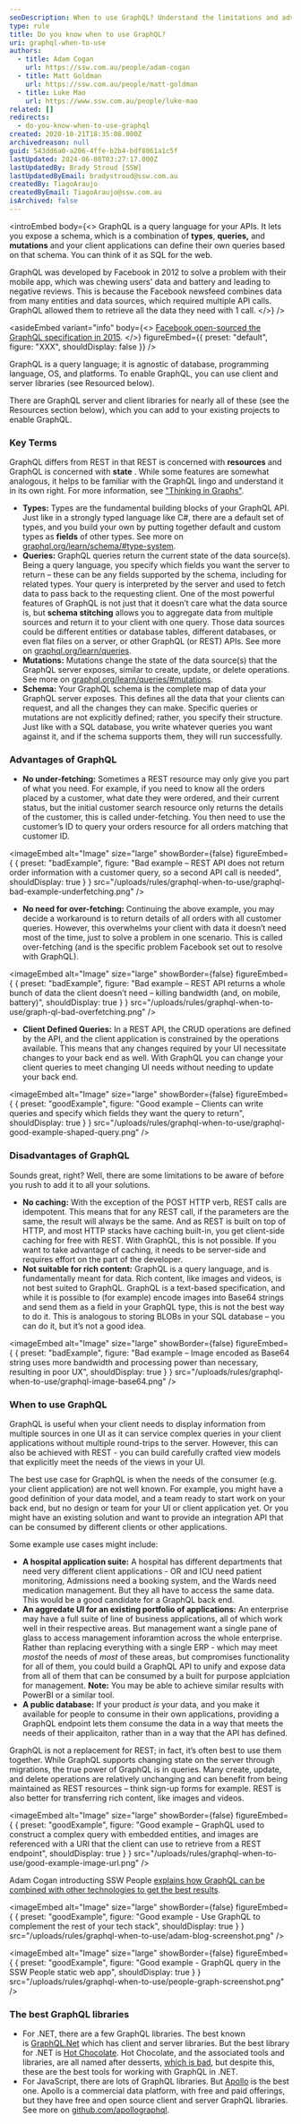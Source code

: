 ```yaml
---
seoDescription: When to use GraphQL? Understand the limitations and advantages of using GraphQL in your application development.
type: rule
title: Do you know when to use GraphQL?
uri: graphql-when-to-use
authors:
  - title: Adam Cogan
    url: https://ssw.com.au/people/adam-cogan
  - title: Matt Goldman
    url: https://ssw.com.au/people/matt-goldman
  - title: Luke Mao
    url: https://www.ssw.com.au/people/luke-mao
related: []
redirects:
  - do-you-know-when-to-use-graphql
created: 2020-10-21T18:35:08.000Z
archivedreason: null
guid: 543dd6a0-a206-4ffe-b2b4-bdf8061a1c5f
lastUpdated: 2024-06-08T03:27:17.000Z
lastUpdatedBy: Brady Stroud [SSW]
lastUpdatedByEmail: bradystroud@ssw.com.au
createdBy: TiagoAraujo
createdByEmail: TiagoAraujo@ssw.com.au
isArchived: false
---
```


<introEmbed
  body={<>
GraphQL is a query language for your APIs. It lets you expose a schema, which is a combination of **types**, **queries,** and **mutations** and your client applications can define their own queries based on that schema. You can think of it as SQL for the web.

GraphQL was developed by Facebook in 2012 to solve a problem with their mobile app, which was chewing users' data and battery and leading to negative reviews. This is because the Facebook newsfeed combines data from many entities and data sources, which required multiple API calls. GraphQL allowed them to retrieve all the data they need with 1 call.
  </>}
/>

<asideEmbed
  variant="info"
  body={<>
    [Facebook open-sourced the GraphQL specification in 2015](http://spec.graphql.org/June2018).
  </>}
  figureEmbed={{
    preset: "default",
    figure: "XXX",
    shouldDisplay: false
  }}
/>


GraphQL is a query language; it is agnostic of database, programming language, OS, and platforms. To enable GraphQL, you can use client and server libraries (see Resourced below).

There are GraphQL server and client libraries for nearly all of these (see the Resources section below), which you can add to your existing projects to enable GraphQL.

### Key Terms

GraphQL differs from REST in that REST is concerned with **resources** and GraphQL is concerned with **state** . While some features are somewhat analogous, it helps to be familiar with the GraphQL lingo and understand it in its own right. For more information, see ["Thinking in Graphs"](https://graphql.org/learn/thinking-in-graphs).

- **Types:** Types are the fundamental building blocks of your GraphQL API. Just like in a strongly typed language like C#, there are a default set of types, and you build your own by putting together default and custom types as **fields** of other types. See more on [graphql.org/learn/schema/#type-system](https://graphql.org/learn/schema/#type-system).
- **Queries:** GraphQL queries return the current state of the data source(s). Being a query language, you specify which fields you want the server to return – these can be any fields supported by the schema, including for related types. Your query is interpreted by the server and used to fetch data to pass back to the requesting client. One of the most powerful features of GraphQL is not just that it doesn’t care what the data source is, but **schema stitching** allows you to aggregate data from multiple sources and return it to your client with one query. Those data sources could be different entities or database tables, different databases, or even flat files on a server, or other GraphQL (or REST) APIs. See more on [graphql.org/learn/queries](https://graphql.org/learn/queries).
- **Mutations:** Mutations change the state of the data source(s) that the GraphQL server exposes, similar to create, update, or delete operations. See more on [graphql.org/learn/queries/#mutations](https://graphql.org/learn/queries/#mutations).
- **Schema:** Your GraphQL schema is the complete map of data your GraphQL server exposes. This defines all the data that your clients can request, and all the changes they can make. Specific queries or mutations are not explicitly defined; rather, you specify their structure. Just like with a SQL database, you write whatever queries you want against it, and if the schema supports them, they will run successfully.

### Advantages of GraphQL

- **No under-fetching:** Sometimes a REST resource may only give you part of what you need. For example, if you need to know all the orders placed by a customer, what date they were ordered, and their current status, but the initial customer search resource only returns the details of the customer, this is called under-fetching. You then need to use the customer’s ID to query your orders resource for all orders matching that customer ID.

<imageEmbed
  alt="Image"
  size="large"
  showBorder={false}
  figureEmbed={ {
    preset: "badExample",
    figure: "Bad example – REST API does not return order information with a customer query, so a second API call is needed",
    shouldDisplay: true
  } }
  src="/uploads/rules/graphql-when-to-use/graphql-bad-example-underfetching.png"
/>


- **No need for over-fetching:** Continuing the above example, you may decide a workaround is to return details of all orders with all customer queries. However, this overwhelms your client with data it doesn’t need most of the time, just to solve a problem in one scenario. This is called over-fetching (and is the specific problem Facebook set out to resolve with GraphQL).

<imageEmbed
  alt="Image"
  size="large"
  showBorder={false}
  figureEmbed={ {
    preset: "badExample",
    figure: "Bad example – REST API returns a whole bunch of data the client doesn’t need – killing bandwidth (and, on mobile, battery)",
    shouldDisplay: true
  } }
  src="/uploads/rules/graphql-when-to-use/graph-ql-bad-overfetching.png"
/>


- **Client Defined Queries:** In a REST API, the CRUD operations are defined by the API, and the client application is constrained by the operations available. This means that any changes required by your UI necessitate changes to your back end as well. With GraphQL you can change your client queries to meet changing UI needs without needing to update your back end.

<imageEmbed
  alt="Image"
  size="large"
  showBorder={false}
  figureEmbed={ {
    preset: "goodExample",
    figure: "Good example – Clients can write queries and specify which fields they want the query to return",
    shouldDisplay: true
  } }
  src="/uploads/rules/graphql-when-to-use/graphql-good-example-shaped-query.png"
/>


### Disadvantages of GraphQL

Sounds great, right? Well, there are some limitations to be aware of before you rush to add it to all your solutions.

- **No caching:** With the exception of the POST HTTP verb, REST calls are idempotent. This means that for any REST call, if the parameters are the same, the result will always be the same. And as REST is built on top of HTTP, and most HTTP stacks have caching built-in, you get client-side caching for free with REST. With GraphQL, this is not possible. If you want to take advantage of caching, it needs to be server-side and requires effort on the part of the developer.
- **Not suitable for rich content:** GraphQL is a query language, and is fundamentally meant for data. Rich content, like images and videos, is not best suited to GraphQL. GraphQL is a text-based specification, and while it is possible to (for example) encode images into Base64 strings and send them as a field in your GraphQL type, this is not the best way to do it. This is analogous to storing BLOBs in your SQL database – you can do it, but it’s not a good idea.

<imageEmbed
  alt="Image"
  size="large"
  showBorder={false}
  figureEmbed={ {
    preset: "badExample",
    figure: "Bad example – Image encoded as Base64 string uses more bandwidth and processing power than necessary, resulting in poor UX",
    shouldDisplay: true
  } }
  src="/uploads/rules/graphql-when-to-use/graphql-image-base64.png"
/>


### When to use GraphQL

GraphQL is useful when your client needs to display information from multiple sources in one UI as it can service complex queries in your client applications without multiple round-trips to the server. However, this can also be achieved with REST - you can build carefully crafted view models that explicitly meet the needs of the views in your UI.

The best use case for GraphQL is when the needs of the consumer (e.g. your client application) are not well known. For example, you might have a good definition of your data model, and a team ready to start work on your back end, but no design or team for your UI or client application yet. Or you might have an existing solution and want to provide an integration API that can be consumed by different clients or other applications.

Some example use cases might include:

- **A hospital application suite:** A hospital has different departments that need very different client applications - OR and ICU need patient monitoring, Admissions need a booking system, and the Wards need medication management. But they all have to access the same data. This would be a good candidate for a GraphQL back end.
- **An aggredate UI for an existing portfolio of applications:** An enterprise may have a full suite of line of business applications, all of which work well in their respective areas. But management want a single pane of glass to access management inforamtion across the whole enterprise. Rather than replacing everything with a single ERP - which may meet *most*of the needs of _most_ of these areas, but compromises functionality for all of them, you could build a GraphQL API to unify and expose data from all of them that can be consumed by a built for purpose applciation for management. **Note:** You may be able to achieve similar results with PowerBI or a similar tool.
- **A public database:** If your product _is_ your data, and you make it available for people to consume in their own applications, providing a GraphQL endpoint lets them consume the data in a way that meets the needs of their applicaiton, rather than in a way that the API has defined.

GraphQL is not a replacement for REST; in fact, it’s often best to use them together. While GraphQL supports changing state on the server through migrations, the true power of GraphQL is in queries. Many create, update, and delete operations are relatively unchanging and can benefit from being maintained as REST resources – think sign-up forms for example. REST is also better for transferring rich content, like images and videos.

<imageEmbed
  alt="Image"
  size="large"
  showBorder={false}
  figureEmbed={ {
    preset: "goodExample",
    figure: "Good example – GraphQL used to construct a complex query with embedded entities, and images are referenced with a URI that the client can use to retrieve from a REST endpoint",
    shouldDisplay: true
  } }
  src="/uploads/rules/graphql-when-to-use/good-example-image-url.png"
/>


Adam Cogan introducting SSW People [explains how GraphQL can be combined with other technologies to get the best results](https://adamcogan.com/2020/02/10/introducing-ssw-people).

<imageEmbed
  alt="Image"
  size="large"
  showBorder={false}
  figureEmbed={ {
    preset: "goodExample",
    figure: "Good example - Use GraphQL to complement the rest of your tech stack",
    shouldDisplay: true
  } }
  src="/uploads/rules/graphql-when-to-use/adam-blog-screenshot.png"
/>


<imageEmbed
  alt="Image"
  size="large"
  showBorder={false}
  figureEmbed={ {
    preset: "goodExample",
    figure: "Good example - GraphQL query in the SSW People static web app",
    shouldDisplay: true
  } }
  src="/uploads/rules/graphql-when-to-use/people-graph-screenshot.png"
/>


### The best GraphQL libraries

- For .NET, there are a few GraphQL libraries. The best known is [GraphQL.Net](https://github.com/graphql-dotnet/graphql-dotnet) which has client and server libraries. But the best library for .NET is [Hot Chocolate](https://github.com/ChilliCream/hotchocolate). Hot Chocolate, and the associated tools and libraries, are all named after desserts, [which is bad](/follow-naming-conventions), but despite this, these are the best tools for working with GraphQL in .NET.
- For JavaScript, there are lots of GraphQL libraries. But [Apollo](https://www.apollographql.com) is the best one. Apollo is a commercial data platform, with free and paid offerings, but they have free and open source client and server GraphQL libraries. See more on [github.com/apollographql](https://github.com/apollographql).
